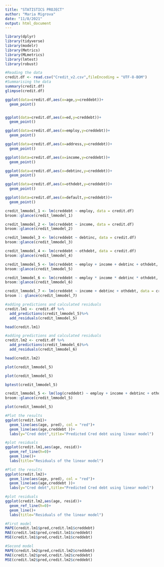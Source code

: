 ```yaml
---
title: "STATISTICS PROJECT"
author: "Maria Migrova"
date: "11/8/2021"
output: html_document
---
```


```r
library(dplyr)
library(tidyverse)
library(modelr)
library(Metrics)
library(MLmetrics)
library(lmtest)
library(robust)
```

```r
#Reading the data
credit.df <- read.csv("Credit_v2.csv",fileEncoding = "UTF-8-BOM")
#Summarising the data
summary(credit.df)
glimpse(credit.df)
```

```r
ggplot(data=credit.df,aes(x=age,y=creddebt))+
  geom_point()


ggplot(data=credit.df,aes(x=ed,y=creddebt))+
  geom_point()

ggplot(data=credit.df,aes(x=employ,y=creddebt))+
  geom_point()

ggplot(data=credit.df,aes(x=address,y=creddebt))+
  geom_point()

ggplot(data=credit.df,aes(x=income,y=creddebt))+
  geom_point()

ggplot(data=credit.df,aes(x=debtinc,y=creddebt))+
  geom_point()

ggplot(data=credit.df,aes(x=othdebt,y=creddebt))+
  geom_point()

ggplot(data=credit.df,aes(x=default,y=creddebt))+
  geom_point()

```
```r
credit_lmmodel_1 <- lm(creddebt ~ employ, data = credit.df)
broom::glance(credit_lmmodel_1)
```
```r
credit_lmmodel_2 <- lm(creddebt ~ income, data = credit.df)
broom::glance(credit_lmmodel_2)
```
```r
credit_lmmodel_3 <- lm(creddebt ~ debtinc, data = credit.df)
broom::glance(credit_lmmodel_3)
```
```r
credit_lmmodel_4 <- lm(creddebt ~ othdebt, data = credit.df)
broom::glance(credit_lmmodel_4)
```
```r
credit_lmmodel_5 <- lm(creddebt ~ employ + income + debtinc + othdebt, data = credit.df)
broom::glance(credit_lmmodel_5)


```

```r
credit_lmmodel_6 <- lm(creddebt ~ employ * income * debtinc * othdebt, data = credit.df)
broom::glance(credit_lmmodel_6)

```
```r
credit_lmmodel_7 <- lm(creddebt ~ income + debtinc + othdebt, data = credit.df)
broom :: glance(credit_lmmodel_7)

```

```r
#adding predictions and calculated residuals
credit.lm1 <- credit.df %>%
  add_predictions(credit_lmmodel_5)%>%
  add_residuals(credit_lmmodel_5)

head(credit.lm1)
```
```r
#adding predictions and calculated residuals
credit.lm2 <- credit.df %>%
  add_predictions(credit_lmmodel_6)%>%
  add_residuals(credit_lmmodel_6)

head(credit.lm2)

```
```r
plot(credit_lmmodel_5)

```
```r
plot(credit_lmmodel_5)

```
```r
bptest(credit_lmmodel_5)

```
```r

credit_lmmodel_5 <- lm(log(creddebt) ~ employ + income + debtinc + othdebt, data = credit.df)
broom::glance(credit_lmmodel_5)
```
```r
plot(credit_lmmodel_5)

```

```r
#Plot the results
ggplot(credit.lm1)+
  geom_line(aes(age, pred), col = "red")+
  geom_line(aes(age,creddebt ))+
  labs(y="Cred debt",title="Predicted Cred debt using linear model")
```
```r
#plot residuals
ggplot(credit.lm1,aes(age, resid))+
  geom_ref_line(h=0)+
  geom_line()+
  labs(title="Residuals of the linear model")

```

```r
#Plot the results
ggplot(credit.lm2)+
  geom_line(aes(age, pred), col = "red")+
  geom_line(aes(age,creddebt ))+
  labs(y="Cred debt",title="Predicted Cred debt using linear model")
```
```r
#plot residuals
ggplot(credit.lm2,aes(age, resid))+
  geom_ref_line(h=0)+
  geom_line()+
  labs(title="Residuals of the linear model")

```

```r
#First model
MAPE(credit.lm1$pred,credit.lm1$creddebt)
MAE(credit.lm1$pred,credit.lm1$creddebt)
MSE(credit.lm1$pred,credit.lm1$creddebt)
```
```r
#Second model
MAPE(credit.lm2$pred,credit.lm2$creddebt)
MAE(credit.lm2$pred,credit.lm2$creddebt)
MSE(credit.lm2$pred,credit.lm2$creddebt)

```
